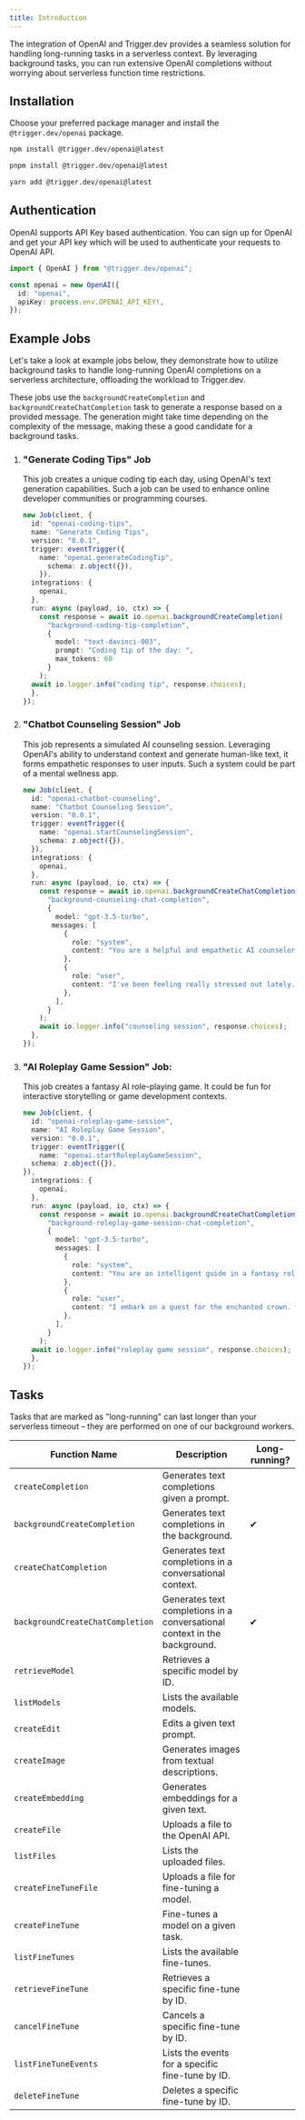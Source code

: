 ```yaml
---
title: Introduction
---
```


The integration of OpenAI and Trigger.dev provides a seamless solution for handling long-running tasks in a serverless context. By leveraging background tasks, you can run extensive OpenAI completions without worrying about serverless function time restrictions.

<Snippet file="integration-getting-started.mdx" />

## Installation

Choose your preferred package manager and install the `@trigger.dev/openai` package.

<CodeGroup>

```bash npm
npm install @trigger.dev/openai@latest
```

```bash pnpm
pnpm install @trigger.dev/openai@latest
```

```bash yarn
yarn add @trigger.dev/openai@latest
```

</CodeGroup>

## Authentication

OpenAI supports API Key based authentication. You can sign up for OpenAI and get your API key which will be used to authenticate your requests to OpenAI API.

```ts
import { OpenAI } from "@trigger.dev/openai";

const openai = new OpenAI({
  id: "openai",
  apiKey: process.env.OPENAI_API_KEY!,
});
```

## Example Jobs

Let's take a look at example jobs below, they demonstrate how to utilize background tasks to handle long-running OpenAI completions on a serverless architecture, offloading the workload to Trigger.dev.

These jobs use the `backgroundCreateCompletion` and `backgroundCreateChatCompletion` task to generate a response based on a provided message. The generation might take time depending on the complexity of the message, making these a good candidate for a background tasks.

1. ### "Generate Coding Tips" Job

    This job creates a unique coding tip each day, using OpenAI's text generation capabilities. Such a job can be used to enhance online developer communities or programming courses.

    ```ts
    new Job(client, {
      id: "openai-coding-tips",
      name: "Generate Coding Tips",
      version: "0.0.1",
      trigger: eventTrigger({
        name: "openai.generateCodingTip",
          schema: z.object({}),
        }),
      integrations: {
        openai,
      },
      run: async (payload, io, ctx) => {
        const response = await io.openai.backgroundCreateCompletion(
          "background-coding-tip-completion",
          {
            model: "text-davinci-003",
            prompt: "Coding tip of the day: ",
            max_tokens: 60
          }
        );
      await io.logger.info("coding tip", response.choices);
      },
    });
    ```

2. ### "Chatbot Counseling Session" Job

    This job represents a simulated AI counseling session. Leveraging OpenAI's ability to understand context and generate human-like text, it forms empathetic responses to user inputs. Such a system could be part of a mental wellness app.

    ```ts
    new Job(client, {
      id: "openai-chatbot-counseling",
      name: "Chatbot Counseling Session",
      version: "0.0.1",
      trigger: eventTrigger({
        name: "openai.startCounselingSession",
        schema: z.object({}),
      }),
      integrations: {
        openai,
      },
      run: async (payload, io, ctx) => {
        const response = await io.openai.backgroundCreateChatCompletion(
          "background-counseling-chat-completion",
          {
            model: "gpt-3.5-turbo",
           messages: [
              {
                role: "system",
                content: "You are a helpful and empathetic AI counselor.",
              },
              {
                role: "user",
                content: "I've been feeling really stressed out lately.",
              },
            ],
          }
        );
        await io.logger.info("counseling session", response.choices);
      },
    });
    ```

3. ### "AI Roleplay Game Session" Job:

    This job creates a fantasy AI role-playing game. It could be fun for interactive storytelling or game development contexts.

    ```ts
    new Job(client, {
      id: "openai-roleplay-game-session",
      name: "AI Roleplay Game Session",
      version: "0.0.1",
      trigger: eventTrigger({
        name: "openai.startRoleplayGameSession",
      schema: z.object({}),
    }),
      integrations: {
        openai,
      },
      run: async (payload, io, ctx) => {
        const response = await io.openai.backgroundCreateChatCompletion(
          "background-roleplay-game-session-chat-completion",
          {
            model: "gpt-3.5-turbo",
            messages: [
              {
                role: "system",
                content: "You are an intelligent guide in a fantasy role-playing game.",
              },
              {
                role: "user",
                content: "I embark on a quest for the enchanted crown. What's the first step?",
              },
            ],
          }
        );
      await io.logger.info("roleplay game session", response.choices);
      },
    });
    ```

## Tasks

Tasks that are marked as "long-running" can last longer than your serverless timeout – they are performed on one of our background workers.

| Function Name                    | Description                                                               | Long-running? |
| -------------------------------- | ------------------------------------------------------------------------- | ------------- |
| `createCompletion`               | Generates text completions given a prompt.                                |
| `backgroundCreateCompletion`     | Generates text completions in the background.                             | ✔             |
| `createChatCompletion`           | Generates text completions in a conversational context.                   |
| `backgroundCreateChatCompletion` | Generates text completions in a conversational context in the background. | ✔             |
| `retrieveModel`                  | Retrieves a specific model by ID.                                         |
| `listModels`                     | Lists the available models.                                               |
| `createEdit`                     | Edits a given text prompt.                                                |
| `createImage`                    | Generates images from textual descriptions.                               |
| `createEmbedding`                | Generates embeddings for a given text.                                    |
| `createFile`                     | Uploads a file to the OpenAI API.                                         |
| `listFiles`                      | Lists the uploaded files.                                                 |
| `createFineTuneFile`             | Uploads a file for fine-tuning a model.                                   |
| `createFineTune`                 | Fine-tunes a model on a given task.                                       |
| `listFineTunes`                  | Lists the available fine-tunes.                                           |
| `retrieveFineTune`               | Retrieves a specific fine-tune by ID.                                     |
| `cancelFineTune`                 | Cancels a specific fine-tune by ID.                                       |
| `listFineTuneEvents`             | Lists the events for a specific fine-tune by ID.                          |
| `deleteFineTune`                 | Deletes a specific fine-tune by ID.                                       |
